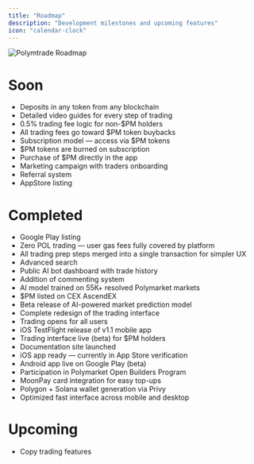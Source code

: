 ```yaml
---
title: "Roadmap"
description: "Development milestones and upcoming features"
icon: "calendar-clock"
---
```


<img src="/images/roadmap.png" alt="Polymtrade Roadmap" class="rounded-md" />

# Soon
- Deposits in any token from any blockchain
- Detailed video guides for every step of trading
- 0.5% trading fee logic for non-$PM holders
- All trading fees go toward $PM token buybacks
- Subscription model — access via $PM tokens
- $PM tokens are burned on subscription
- Purchase of $PM directly in the app
- Marketing campaign with traders onboarding
- Referral system
- AppStore listing

# Completed
- Google Play listing
- Zero POL trading — user gas fees fully covered by platform
- All trading prep steps merged into a single transaction for simpler UX
- Advanced search
- Public AI bot dashboard with trade history
- Addition of commenting system
- AI model trained on 55K+ resolved Polymarket markets
- $PM listed on CEX AscendEX
- Beta release of AI-powered market prediction model
- Complete redesign of the trading interface
- Trading opens for all users
- iOS TestFlight release of v1.1 mobile app
- Trading interface live (beta) for $PM holders
- Documentation site launched
- iOS app ready — currently in App Store verification
- Android app live on Google Play (beta)
- Participation in Polymarket Open Builders Program
- MoonPay card integration for easy top-ups
- Polygon + Solana wallet generation via Privy
- Optimized fast interface across mobile and desktop

# Upcoming
- Copy trading features